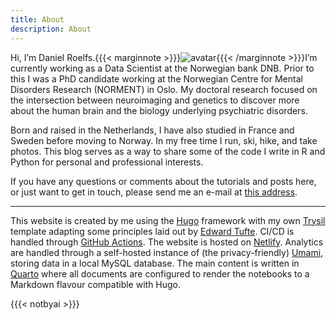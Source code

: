 ```yaml
---
title: About
description: About
---
```


Hi, I'm Daniel Roelfs.{{{< marginnote >}}}![avatar](/avatar.png){{{< /marginnote >}}}I'm currently working as a Data Scientist at the Norwegian bank DNB. Prior to this I was a PhD candidate working at the Norwegian Centre for Mental Disorders Research (NORMENT) in Oslo. My doctoral research focused on the intersection between neuroimaging and genetics to discover more about the human brain and the biology underlying psychiatric disorders.

Born and raised in the Netherlands, I have also studied in France and Sweden before moving to Norway. In my free time I run, ski, hike, and take photos. This blog serves as a way to share some of the code I write in R and Python for personal and professional interests.

If you have any questions or comments about the tutorials and posts here, or just want to get in touch, please send me an e-mail at [this address](mailto:answer_salt8f@icloud.com).

---

This website is created by me using the [Hugo](https://gohugo.io) framework with my own [Trysil](https://danielroelfs.github.io/hugo-theme-trysil/) template adapting some principles laid out by [Edward Tufte](https://github.com/edwardtufte/tufte-css). CI/CD is handled through [GitHub Actions](https://github.com/features/actions). The website is hosted on [Netlify](https://www.netlify.com). Analytics are handled through a self-hosted instance of (the privacy-friendly) [Umami](https://umami.is), storing data in a local MySQL database. The main content is written in [Quarto](https://quarto.org) where all documents are configured to render the notebooks to a Markdown flavour compatible with Hugo.

{{{< notbyai >}}}
